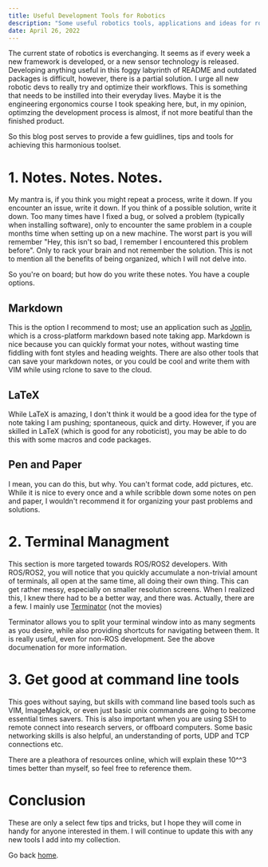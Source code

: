 ```yaml
---
title: Useful Development Tools for Robotics
description: "Some useful robotics tools, applications and ideas for robotic development"
date: April 26, 2022
---
```


The current state of robotics is everchanging. It seems as if every week a new framework is developed, or a new sensor technology is released.
Developing anything useful in this foggy labyrinth of README and outdated packages is difficult, however, there is a partial solution.
I urge all new robotic devs to really try and optimize their workflows. This is something that needs to be instilled into their everyday lives. 
Maybe it is the engineering ergonomics course I took speaking here, but, in my opinion, optimzing the development process is almost, if not more beatiful than the finished product. 

So this blog post serves to provide a few guidlines, tips and tools for achieving this harmonious toolset. 

# 1. Notes. Notes. Notes.
My mantra is, if you think you might repeat a process, write it down. If you encounter an issue, write it down. If you think of a possible solution, write it down. 
Too many times have I fixed a bug, or solved a problem (typically when installing software), only to encounter the same problem in a couple months time when setting up on a new machine. 
The worst part is you will remember "Hey, this isn't so bad, I remember I encountered this problem before". Only to rack your brain and not remember the solution. 
This is not to mention all the benefits of being organized, which I will not delve into. 

So you're on board; but how do you write these notes. You have a couple options.

## Markdown
This is the option I recommend to most; use an application such as [Joplin](https://joplinapp.org/), which is a cross-platform markdown based note taking app.
Markdown is nice because you can quickly format your notes, without wasting time fiddling with font styles and heading weights.
There are also other tools that can save your markdown notes, or you could be cool and write them with VIM while using rclone to save to the cloud. 

## LaTeX
While LaTeX is amazing, I don't think it would be a good idea for the type of note taking I am pushing; spontaneous, quick and dirty. 
However, if you are skilled in LaTeX (which is good for any roboticist), you may be able to do this with some macros and code packages. 

## Pen and Paper
I mean, you can do this, but why. You can't format code, add pictures, etc. While it is nice to every once and a while scribble down some notes on pen and paper, I wouldn't recommend it for organizing your past problems and solutions. 

# 2. Terminal Managment
This section is more targeted towards ROS/ROS2 developers. With ROS/ROS2, you will notice that you quickly accumulate a non-trivial amount of terminals, all open at the same time, all doing their own thing. This can get rather messy,
especially on smaller resolution screens. When I realized this, I knew there had to be a better way, and there was. Actually, there are a few. I mainly use [Terminator](https://terminator-gtk3.readthedocs.io/en/latest/#) (not the movies)

Terminator allows you to split your terminal window into as many segments as you desire, while also providing shortcuts for navigating between them. It is really useful, even for non-ROS development. See the above documenation for more information.

# 3. Get good at command line tools
This goes without saying, but skills with command line based tools such as VIM, ImageMagick, or even just basic unix commands are going to become essential times savers.
This is also important when you are using SSH to remote connect into research servers, or offboard computers. Some basic networking skills is also helpful, an understanding of ports, UDP and TCP connections etc. 

There are a pleathora of resources online, which will explain these 10^^3 times better than myself, so feel free to reference them.

# Conclusion
These are only a select few tips and tricks, but I hope they will come in handy for anyone interested in them. I will continue to update this with any new tools I add into my collection. 

Go back [home](/).